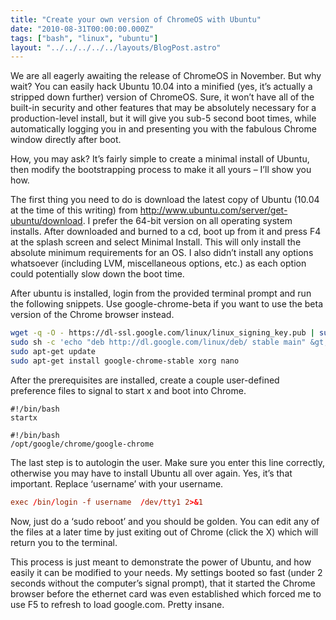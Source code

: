```yaml
---
title: "Create your own version of ChromeOS with Ubuntu"
date: "2010-08-31T00:00:00.000Z"
tags: ["bash", "linux", "ubuntu"]
layout: "../../../../../layouts/BlogPost.astro"
---
```



We are all eagerly awaiting the release of ChromeOS in November. But why wait? You can easily hack Ubuntu 10.04 into a minified (yes, it’s actually a stripped down further) version of ChromeOS. Sure, it won’t have all of the built-in security and other features that may be absolutely necessary for a production-level install, but it will give you sub-5 second boot times, while automatically logging you in and presenting you with the fabulous Chrome window directly after boot.

How, you may ask? It’s fairly simple to create a minimal install of Ubuntu, then modify the bootstrapping process to make it all yours – I’ll show you how.

The first thing you need to do is download the latest copy of Ubuntu (10.04 at the time of this writing) from <a href="http://www.ubuntu.com/server/get-ubuntu/download" target="_blank">http://www.ubuntu.com/server/get-ubuntu/download</a>. I prefer the 64-bit version on all operating system installs. After downloaded and burned to a cd, boot up from it and press F4 at the splash screen and select Minimal Install. This will only install the absolute minimum requirements for an OS. I also didn’t install any options whatsoever (including LVM, miscellaneous options, etc.) as each option could potentially slow down the boot time.

After ubuntu is installed, login from the provided terminal prompt and run the following snippets. Use google-chrome-beta if you want to use the beta version of the Chrome browser instead.

```bash
wget -q -O - https://dl-ssl.google.com/linux/linux_signing_key.pub | sudo apt-key add -
sudo sh -c 'echo "deb http://dl.google.com/linux/deb/ stable main" &gt;&gt; /etc/apt/sources.list.d/google.list'
sudo apt-get update
sudo apt-get install google-chrome-stable xorg nano
```

After the prerequisites are installed, create a couple user-defined preference files to signal to start x and boot into Chrome.

```bash:title=&Tilde;/.bash_profile
#!/bin/bash
startx
```

```bash:title=&Tilde;/.xsession
#!/bin/bash
/opt/google/chrome/google-chrome
```

The last step is to autologin the user. Make sure you enter this line correctly, otherwise you may have to install Ubuntu all over again. Yes, it’s that important. Replace ‘username’ with your username.

```bash:title=/etc/init/tty1.conf
exec /bin/login -f username  /dev/tty1 2>&1
```

Now, just do a ‘sudo reboot’ and you should be golden. You can edit any of the files at a later time by just exiting out of Chrome (click the X) which will return you to the terminal.

This process is just meant to demonstrate the power of Ubuntu, and how easily it can be modified to your needs. My settings booted so fast (under 2 seconds without the computer’s signal prompt), that it started the Chrome browser before the ethernet card was even established which forced me to use F5 to refresh to load google.com. Pretty insane.
